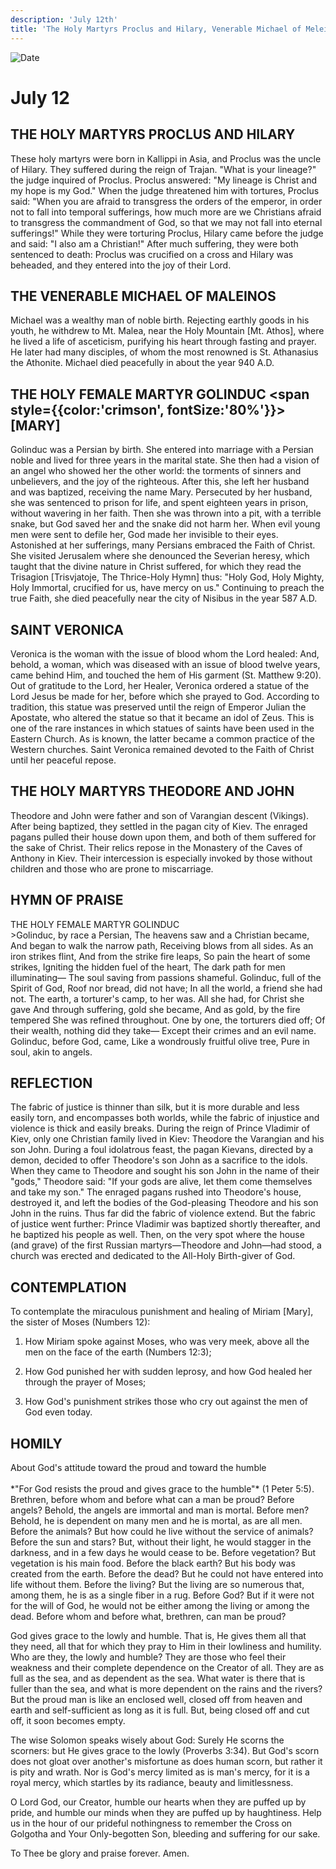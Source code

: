 ```yaml
---
description: 'July 12th'
title: 'The Holy Martyrs Proclus and Hilary, Venerable Michael of Meleinos, Holy Martyr Golinduc, St. Veronica'
---
```


<CustomPaginator />
<RunningHead />

<Image src="/title-imprint.png" height={68} width={50} alt="Date" className="title-imprint"/>

# <div id="date">July <Image className="four-dot" src="/four-dot.png" height={15} width={15} alt="" />12</div>

## THE HOLY MARTYRS PROCLUS AND HILARY

These holy martyrs were born in Kallippi in Asia, and Proclus was the uncle of Hilary. They suffered during the reign of Trajan. "What is your lineage?" the judge inquired of Proclus. Proclus answered: "My lineage is Christ and my hope is my God." When the judge threatened him with tortures, Proclus said: "When you are afraid to transgress the orders of the emperor, in order not to fall into temporal sufferings, how much more are we Christians afraid to transgress the commandment of God, so that we may not fall into eternal sufferings!" While they were torturing Proclus, Hilary came before the judge and said: "I also am a Christian!" After much suffering, they were both sentenced to death: Proclus was crucified on a cross and Hilary was beheaded, and they entered into the joy of their Lord.

## THE VENERABLE MICHAEL OF MALEINOS

Michael was a wealthy man of noble birth. Rejecting earthly goods in his youth, he withdrew to Mt. Malea, near the Holy Mountain [Mt. Athos], where he lived a life of asceticism, purifying his heart through fasting and prayer. He later had many disciples, of whom the most renowned is St. Athanasius the Athonite. Michael died peacefully in about the year 940 A.D.

## THE HOLY FEMALE MARTYR GOLINDUC <span style={{color:'crimson', fontSize:'80%'}}>[MARY]</span>

Golinduc was a Persian by birth. She entered into marriage with a Persian noble and lived for three years in the marital state. She then had a vision of an angel who showed her the other world: the torments of sinners and unbelievers, and the joy of the righteous. After this, she left her husband and was baptized, receiving the name Mary. Persecuted by her husband, she was sentenced to prison for life, and spent eighteen years in prison, without wavering in her faith. Then she was thrown into a pit, with a terrible snake, but God saved her and the snake did not harm her. When evil young men were sent to defile her, God made her invisible to their eyes. Astonished at her sufferings, many Persians embraced the Faith of Christ. She visited Jerusalem where she denounced the Severian heresy, which taught that the divine nature in Christ suffered, for which they read the Trisagion [Trisvjatoje, The Thrice-Holy Hymn] thus: "Holy God, Holy Mighty, Holy Immortal, crucified for us, have mercy on us." Continuing to preach the true Faith, she died peacefully near the city of Nisibus in the year 587 A.D.

## SAINT VERONICA

Veronica is the woman with the issue of blood whom the Lord healed: And, behold, a woman, which was diseased with an issue of blood twelve years, came behind Him, and touched the hem of His garment (St. Matthew 9:20). Out of gratitude to the Lord, her Healer, Veronica ordered a statue of the Lord Jesus be made for her, before which she prayed to God. According to tradition, this statue was preserved until the reign of Emperor Julian the Apostate, who altered the statue so that it became an idol of Zeus. This is one of the rare instances in which statues of saints have been used in the Eastern Church. As is known, the latter became a common practice of the Western churches. Saint Veronica remained devoted to the Faith of Christ until her peaceful repose.

## THE HOLY MARTYRS THEODORE AND JOHN

Theodore and John were father and son of Varangian descent (Vikings). After being baptized, they settled in the pagan city of Kiev. The enraged pagans pulled their house down upon them, and both of them suffered for the sake of Christ. Their relics repose in the Monastery of the Caves of Anthony in Kiev. Their intercession is especially invoked by those without children and those who are prone to miscarriage.


## HYMN OF PRAISE
<div style={{textAlign:'center', color:'crimson', fontWeight:'bold'}}>
THE HOLY FEMALE MARTYR GOLINDUC
</div>
>Golinduc, by race a Persian,  
The heavens saw and a Christian became,  
And began to walk the narrow path,  
Receiving blows from all sides.  
As an iron strikes flint,  
And from the strike fire leaps,  
So pain the heart of some strikes,  
Igniting the hidden fuel of the heart,  
The dark path for men illuminating—  
The soul saving from passions shameful.  
Golinduc, full of the Spirit of God,  
Roof nor bread, did not have;  
In all the world, a friend she had not.  
The earth, a torturer's camp, to her was.  
All she had, for Christ she gave  
And through suffering, gold she became,  
And as gold, by the fire tempered  
She was refined throughout.  
One by one, the torturers died off;  
Of their wealth, nothing did they take—  
Except their crimes and an evil name.  
Golinduc, before God, came,  
Like a wondrously fruitful olive tree,  
Pure in soul, akin to angels.  


## REFLECTION

The fabric of justice is thinner than silk, but it is more durable and less easily torn, and encompasses both worlds, while the fabric of injustice and violence is thick and easily breaks. During the reign of Prince Vladimir of Kiev, only one Christian family lived in Kiev: Theodore the Varangian and his son John. During a foul idolatrous feast, the pagan Kievans, directed by a demon, decided to offer Theodore's son John as a sacrifice to the idols. When they came to Theodore and sought his son John in the name of their "gods," Theodore said: "If your gods are alive, let them come themselves and take my son." The enraged pagans rushed into Theodore's house, destroyed it, and left the bodies of the God-pleasing Theodore and his son John in the ruins. Thus far did the fabric of violence extend. But the fabric of justice went further: Prince Vladimir was baptized shortly thereafter, and he baptized his people as well.  Then, on the very spot where the house (and grave) of the first Russian martyrs—Theodore and John—had stood, a church was erected and dedicated to the All-Holy Birth-giver of God.


## CONTEMPLATION

To contemplate the miraculous punishment and healing of Miriam [Mary], the sister of Moses (Numbers 12):

1. How Miriam spoke against Moses, who was very meek, above all the men on the face of the earth (Numbers 12:3);

2. How God punished her with sudden leprosy, and how God healed her through the prayer of Moses;

3. How God's punishment strikes those who cry out against the men of God even today.


## HOMILY
<div style={{textAlign:'center', color:'crimson', fontWeight:'bold'}}>
About God's attitude toward the proud and toward the humble
</div>
<br />
<div style={{textAlign:'right'}}>
*"For God resists the proud and gives grace to the humble"* (1 Peter 5:5).
</div>
Brethren, before whom and before what can a man be proud? Before angels? Behold, the angels are immortal and man is mortal. Before men? Behold, he is dependent on many men and he is mortal, as are all men. Before the animals? But how could he live without the service of animals? Before the sun and stars? But, without their light, he would stagger in the darkness, and in a few days he would cease to be. Before vegetation? But vegetation is his main food. Before the black earth? But his body was created from the earth. Before the dead? But he could not have entered into life without them. Before the living? But the living are so numerous that, among them, he is as a single fiber in a rug. Before God? But if it were not for the will of God, he would not be either among the living or among the dead. Before whom and before what, brethren, can man be proud?

God gives grace to the lowly and humble. That is, He gives them all that they need, all that for which they pray to Him in their lowliness and humility. Who are they, the lowly and humble? They are those who feel their weakness and their complete dependence on the Creator of all. They are as full as the sea, and as dependent as the sea. What water is there that is fuller than the sea, and what is more dependent on the rains and the rivers? But the proud man is like an enclosed well, closed off from heaven and earth and self-sufficient as long as it is full. But, being closed off and cut off, it soon becomes empty.

The wise Solomon speaks wisely about God: Surely He scorns the scorners: but He gives grace to the lowly (Proverbs 3:34). But God's scorn does not gloat over another's misfortune as does human scorn, but rather it is pity and wrath. Nor is God's mercy limited as is man's mercy, for it is a royal mercy, which startles by its radiance, beauty and limitlessness.

O Lord God, our Creator, humble our hearts when they are puffed up by pride, and humble our minds when they are puffed up by haughtiness. Help us in the hour of our prideful nothingness to remember the Cross on Golgotha and Your Only-begotten Son, bleeding and suffering for our sake.

To Thee be glory and praise forever. Amen.